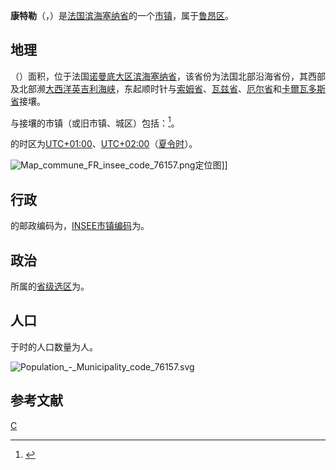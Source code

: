 {{noteTA|G1=法国地名}}
{{Infobox French commune}}
'''康特勒'''（{{lang-fr|Canteleu}}，{{IPA-fr|kɑ̃tlø}}）是[[法国|法国]][[滨海塞纳省|滨海塞纳省]]的一个[[市镇_(法国)|市镇]]，属于[[鲁昂区|鲁昂区]]。

== 地理 ==
{{PAGENAMEBASE}}（{{wikidata|property|linked|P625}}）面积{{wikidata|properties|P2046}}，位于法国[[诺曼底大区|诺曼底大区]][[滨海塞纳省|滨海塞纳省]]，该省份为法国北部沿海省份，其西部及北部濒[[大西洋|大西洋]][[英吉利海峡|英吉利海峡]]，东起顺时针与[[索姆省|索姆省]]、[[瓦兹省|瓦兹省]]、[[厄尔省|厄尔省]]和[[卡爾瓦多斯省|卡爾瓦多斯省]]接壤。

与{{PAGENAMEBASE}}接壤的市镇（或旧市镇、城区）包括：{{Wikidata|properties|linked|P47}}<ref name="geo">{{Cite web|url=https://www.geoportail.gouv.fr/carte|title=Carte|accessdate=2020-03-22|author=Géoportail|language=fr|publisher=Géoportail|archive-date=2017-01-29|archive-url=https://web.archive.org/web/20170129154129/https://www.geoportail.gouv.fr/carte/|dead-url=no}}</ref>。

{{PAGENAMEBASE}}的时区为[[UTC+01:00|UTC+01:00]]、[[UTC+02:00|UTC+02:00]]（[[夏时制|夏令时]]）。

[[File:Map_commune_FR_insee_code_76157.png|thumb]]定位图]]{{Clear|left}}
== 行政 ==
{{PAGENAMEBASE}}的邮政编码为{{wikidata|properties|P281}}，[[法国国家统计与经济研究所|INSEE市镇编码]]为{{wikidata|properties|P374}}。

== 政治 ==
{{PAGENAMEBASE}}所属的[[縣_(法國)|省级选区]]为{{WikidataLink|{{wikidata|properties|raw|best||P7938}}}}。

== 人口 ==
{{PAGENAMEBASE}}于{{wikidata|qualifier|P1082|P585}}时的人口数量为{{wikidata|property|raw|P1082}}人。

[[File:Population_-_Municipality_code_76157.svg|thumb]]{{Clear|left}}
== 参考文献 ==
{{Reflist}}

{{滨海塞纳省市镇}}
[[Category:滨海塞纳省市镇|C]]